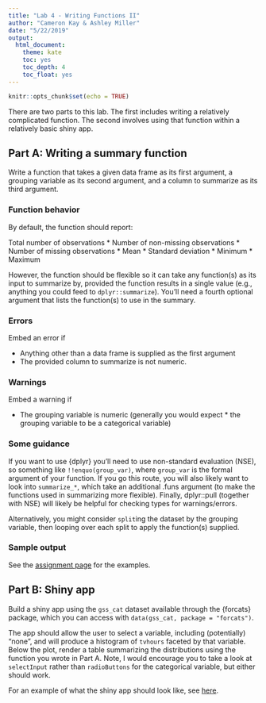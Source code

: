 ```yaml
---
title: "Lab 4 - Writing Functions II"
author: "Cameron Kay & Ashley Miller"
date: "5/22/2019"
output: 
  html_document:
    theme: kate
    toc: yes
    toc_depth: 4
    toc_float: yes
---
```


```r
knitr::opts_chunk$set(echo = TRUE)
```

There are two parts to this lab. The first includes writing a relatively complicated function. The second involves using that function within a relatively basic shiny app.

## Part A: Writing a summary function

Write a function that takes a given data frame as its first argument, a grouping variable as its second argument, and a column to summarize as its third argument.

### Function behavior

By default, the function should report:

Total number of observations
* Number of non-missing observations
* Number of missing observations
* Mean
* Standard deviation
* Minimum
* Maximum

However, the function should be flexible so it can take any function(s) as its input to summarize by, provided the function results in a single value (e.g., anything you could feed to `dplyr::summarize`). You’ll need a fourth optional argument that lists the function(s) to use in the summary.

### Errors

Embed an error if

* Anything other than a data frame is supplied as the first argument
* The provided column to summarize is not numeric.

### Warnings

Embed a warning if

* The grouping variable is numeric (generally you would expect * the grouping variable to be a categorical variable)

### Some guidance

If you want to use {dplyr} you’ll need to use non-standard evaluation (NSE), so something like `!!enquo(group_var)`, where `group_var` is the formal argument of your function. If you go this route, you will also likely want to look into `summarize_*`, which take an additional .funs argument (to make the functions used in summarizing more flexible). Finally, dplyr::pull (together with NSE) will likely be helpful for checking types for warnings/errors.

Alternatively, you might consider `split`ing the dataset by the grouping variable, then looping over each split to apply the function(s) supplied.

### Sample output

See the [assignment page](https://rmarkdown.rstudio.com/authoring_basics.html) for the examples.

## Part B: Shiny app

Build a shiny app using the `gss_cat` dataset available through the {forcats} package, which you can access with `data(gss_cat, package = "forcats")`.

The app should allow the user to select a variable, including (potentially) “none”, and will produce a histogram of `tvhours` faceted by that variable. Below the plot, render a table summarizing the distributions using the function you wrote in Part A. Note, I would encourage you to take a look at `selectInput` rather than `radioButtons` for the categorical variable, but either should work.

For an example of what the shiny app should look like, see [here](https://djanderson07.shinyapps.io/lab-c3/).
